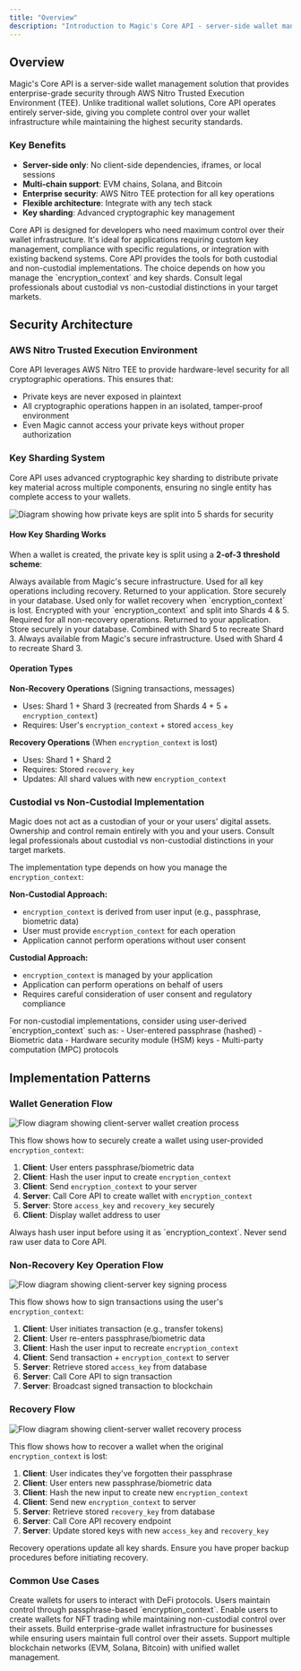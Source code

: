 ```yaml
---
title: "Overview"
description: "Introduction to Magic's Core API - server-side wallet management with AWS Nitro TEE security"
---
```


## Overview

Magic's Core API is a server-side wallet management solution that provides enterprise-grade security through AWS Nitro Trusted Execution Environment (TEE). Unlike traditional wallet solutions, Core API operates entirely server-side, giving you complete control over your wallet infrastructure while maintaining the highest security standards.

### Key Benefits

- **Server-side only**: No client-side dependencies, iframes, or local sessions
- **Multi-chain support**: EVM chains, Solana, and Bitcoin
- **Enterprise security**: AWS Nitro TEE protection for all key operations
- **Flexible architecture**: Integrate with any tech stack
- **Key sharding**: Advanced cryptographic key management

<Info>
Core API is designed for developers who need maximum control over their wallet infrastructure. It's ideal for applications requiring custom key management, compliance with specific regulations, or integration with existing backend systems.
</Info>

<Warning>
Core API provides the tools for both custodial and non-custodial implementations. The choice depends on how you manage the `encryption_context` and key shards. Consult legal professionals about custodial vs non-custodial distinctions in your target markets.
</Warning>

## Security Architecture

### AWS Nitro Trusted Execution Environment

Core API leverages AWS Nitro TEE to provide hardware-level security for all cryptographic operations. This ensures that:

- Private keys are never exposed in plaintext
- All cryptographic operations happen in an isolated, tamper-proof environment
- Even Magic cannot access your private keys without proper authorization

### Key Sharding System

Core API uses advanced cryptographic key sharding to distribute private key material across multiple components, ensuring no single entity has complete access to your wallets.

<Frame>
<img src="/images/api-wallets-core-shard-diagram.webp" alt="Diagram showing how private keys are split into 5 shards for security" />
</Frame>

#### How Key Sharding Works

When a wallet is created, the private key is split using a **2-of-3 threshold scheme**:

<CardGroup cols={2}>
<Card title="Shard 1 (Magic)" icon="shield">
Always available from Magic's secure infrastructure. Used for all key operations including recovery.
</Card>

<Card title="Shard 2 (Recovery Key)" icon="key">
Returned to your application. Store securely in your database. Used only for wallet recovery when `encryption_context` is lost.
</Card>

<Card title="Shard 3 (Encrypted)" icon="lock">
Encrypted with your `encryption_context` and split into Shards 4 & 5. Required for all non-recovery operations.
</Card>

<Card title="Shard 4 (Access Key)" icon="database">
Returned to your application. Store securely in your database. Combined with Shard 5 to recreate Shard 3.
</Card>

<Card title="Shard 5 (Magic)" icon="shield">
Always available from Magic's secure infrastructure. Used with Shard 4 to recreate Shard 3.
</Card>
</CardGroup>

#### Operation Types

**Non-Recovery Operations** (Signing transactions, messages)
- Uses: Shard 1 + Shard 3 (recreated from Shards 4 + 5 + `encryption_context`)
- Requires: User's `encryption_context` + stored `access_key`

**Recovery Operations** (When `encryption_context` is lost)
- Uses: Shard 1 + Shard 2
- Requires: Stored `recovery_key`
- Updates: All shard values with new `encryption_context`

### Custodial vs Non-Custodial Implementation

<Warning>
Magic does not act as a custodian of your or your users' digital assets. Ownership and control remain entirely with you and your users. Consult legal professionals about custodial vs non-custodial distinctions in your target markets.
</Warning>

The implementation type depends on how you manage the `encryption_context`:

**Non-Custodial Approach:**
- `encryption_context` is derived from user input (e.g., passphrase, biometric data)
- User must provide `encryption_context` for each operation
- Application cannot perform operations without user consent

**Custodial Approach:**
- `encryption_context` is managed by your application
- Application can perform operations on behalf of users
- Requires careful consideration of user consent and regulatory compliance

<Tip>
For non-custodial implementations, consider using user-derived `encryption_context` such as:
- User-entered passphrase (hashed)
- Biometric data
- Hardware security module (HSM) keys
- Multi-party computation (MPC) protocols
</Tip>

## Implementation Patterns

### Wallet Generation Flow

<Frame>
<img src="/images/example-wallet-generation-flow-diagram.webp" alt="Flow diagram showing client-server wallet creation process" />
</Frame>

This flow shows how to securely create a wallet using user-provided `encryption_context`:

1. **Client**: User enters passphrase/biometric data
2. **Client**: Hash the user input to create `encryption_context`
3. **Client**: Send `encryption_context` to your server
4. **Server**: Call Core API to create wallet with `encryption_context`
5. **Server**: Store `access_key` and `recovery_key` securely
6. **Client**: Display wallet address to user

<Tip>
Always hash user input before using it as `encryption_context`. Never send raw user data to Core API.
</Tip>

### Non-Recovery Key Operation Flow

<Frame>
<img src="/images/example-non-recovery-key-operation-flow-diagram.webp" alt="Flow diagram showing client-server key signing process" />
</Frame>

This flow shows how to sign transactions using the user's `encryption_context`:

1. **Client**: User initiates transaction (e.g., transfer tokens)
2. **Client**: User re-enters passphrase/biometric data
3. **Client**: Hash the user input to recreate `encryption_context`
4. **Client**: Send transaction + `encryption_context` to server
5. **Server**: Retrieve stored `access_key` from database
6. **Server**: Call Core API to sign transaction
7. **Server**: Broadcast signed transaction to blockchain

### Recovery Flow

<Frame>
<img src="/images/example-recovery-flow-diagram.webp" alt="Flow diagram showing client-server wallet recovery process" />
</Frame>

This flow shows how to recover a wallet when the original `encryption_context` is lost:

1. **Client**: User indicates they've forgotten their passphrase
2. **Client**: User enters new passphrase/biometric data
3. **Client**: Hash the new input to create new `encryption_context`
4. **Client**: Send new `encryption_context` to server
5. **Server**: Retrieve stored `recovery_key` from database
6. **Server**: Call Core API recovery endpoint
7. **Server**: Update stored keys with new `access_key` and `recovery_key`

<Warning>
Recovery operations update all key shards. Ensure you have proper backup procedures before initiating recovery.
</Warning>

### Common Use Cases

<CardGroup cols={2}>
<Card title="DeFi Applications" icon="coins">
Create wallets for users to interact with DeFi protocols. Users maintain control through passphrase-based `encryption_context`.
</Card>

<Card title="NFT Marketplaces" icon="image">
Enable users to create wallets for NFT trading while maintaining non-custodial control over their assets.
</Card>

<Card title="Enterprise Solutions" icon="building">
Build enterprise-grade wallet infrastructure for businesses while ensuring users maintain full control over their assets.
</Card>

<Card title="Cross-Chain Bridges" icon="link">
Support multiple blockchain networks (EVM, Solana, Bitcoin) with unified wallet management.
</Card>
</CardGroup>
